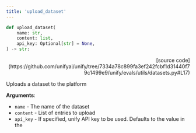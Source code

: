 ```yaml
---
title: 'upload_dataset'
---
```


```python
def upload_dataset(
    name: str,
    content: list,
    api_key: Optional[str] = None,
) -> str:
```

<p align="right">[source code](https://github.com/unifyai/unify/tree/7334a78c899fa3ef242fcbf1d31440f79c1499e9/unify/evals/utils/datasets.py#L17)</p>

Uploads a dataset to the platform

**Arguments**:

- `name` - The name of the dataset
- `content` - List of entries to upload
- `api_key` - If specified, unify API key to be used. Defaults to the value in the